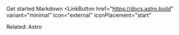 
<LinkButton href="/guide/getting-started/">Get started</LinkButton>
<LinkButton href="/guide/markdown/" variant="secondary">
  Markdown
</LinkButton>
<LinkButton
  href="https://docs.astro.build"
  variant="minimal"
  icon="external"
  iconPlacement="start"
>
  Related: Astro
</LinkButton>
